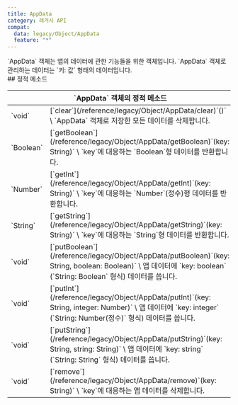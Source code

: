 ```yaml
---
title: AppData
category: 레거시 API
compat:
  data: legacy/Object/AppData
  feature: "*"
---
```


<Section>
  `AppData` 객체는 앱의 데이터에 관한 기능들을 위한 객체입니다. `AppData` 객체로 관리하는 데이터는 `키: 값` 형태의 데이터입니다.
</Section>
<Section>
  ## 정적 메소드

  <Table>
    <Thead>
      <Tr>
        <Th colSpan="2">`AppData` 객체의 정적 메소드</Th>
      </Tr>
    </Thead>
    <Tbody>
      <Tr>
        <Td><span>`void`</span></Td>
        <Td>
          [`clear`](/reference/legacy/Object/AppData/clear)`()` \
          `AppData` 객체로 저장한 모든 데이터를 삭제합니다.
        </Td>
      </Tr>
      <Tr>
        <Td><span>`Boolean`</span></Td>
        <Td>
          [`getBoolean`](/reference/legacy/Object/AppData/getBoolean)`(key: String)` \
          `key`에 대응하는 `Boolean`형 데이터를 반환합니다.
        </Td>
      </Tr>
      <Tr>
        <Td><span>`Number`</span></Td>
        <Td>
          [`getInt`](/reference/legacy/Object/AppData/getInt)`(key: String)` \
          `key`에 대응하는 `Number`(정수)형 데이터를 반환합니다.
        </Td>
      </Tr>
      <Tr>
        <Td><span>`String`</span></Td>
        <Td>
          [`getString`](/reference/legacy/Object/AppData/getString)`(key: String)` \
          `key`에 대응하는 `String`형 데이터를 반환합니다.
        </Td>
      </Tr>
      <Tr>
        <Td><span>`void`</span></Td>
        <Td>
          [`putBoolean`](/reference/legacy/Object/AppData/putBoolean)`(key: String, boolean: Boolean)` \
          앱 데이터에 `key: boolean` (`String: Boolean` 형식) 데이터를 씁니다.
        </Td>
      </Tr>
      <Tr>
        <Td><span>`void`</span></Td>
        <Td>
          [`putInt`](/reference/legacy/Object/AppData/putInt)`(key: String, integer: Number)` \
          앱 데이터에 `key: integer` (`String: Number(정수)` 형식) 데이터를 씁니다.
        </Td>
      </Tr>
      <Tr>
        <Td><span>`void`</span></Td>
        <Td>
          [`putString`](/reference/legacy/Object/AppData/putString)`(key: String, string: String)` \
          앱 데이터에 `key: string` (`String: String` 형식) 데이터를 씁니다.
        </Td>
      </Tr>
      <Tr>
        <Td><span>`void`</span></Td>
        <Td>
          [`remove`](/reference/legacy/Object/AppData/remove)`(key: String)` \
          `key`에 대응하는 앱 데이터를 삭제합니다.
        </Td>
      </Tr>
    </Tbody>
  </Table>
</Section>